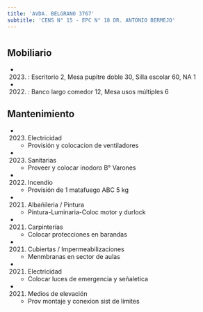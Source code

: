 ```yaml
---
title: 'AVDA. BELGRANO 3767'
subtitle: 'CENS N° 15 - EPC N° 18 DR. ANTONIO BERMEJO'
---
```


#


## Mobiliario

*  (2023) : Escritorio 2, Mesa pupitre doble 30, Silla escolar 60, NA 1 

*  (2022) : Banco largo comedor 12, Mesa usos múltiples 6 





## Mantenimiento

*  (2023) Electricidad 
    + Provisión y colocacion de ventiladores

*  (2023) Sanitarias 
    + Proveer y colocar inodoro B° Varones

*  (2022) Incendio 
    + Provisión de 1 matafuego ABC 5 kg

*  (2021) Albañileria / Pintura 
    + Pintura-Luminaria-Coloc motor y durlock

*  (2021) Carpinterías 
    + Colocar protecciones en barandas

*  (2021) Cubiertas / Impermeabilizaciones 
    + Menmbranas en sector de aulas

*  (2021) Electricidad 
    + Colocar luces de emergencia y señaletica

*  (2021) Medios de elevación 
    + Prov montaje y conexion sist de limites



